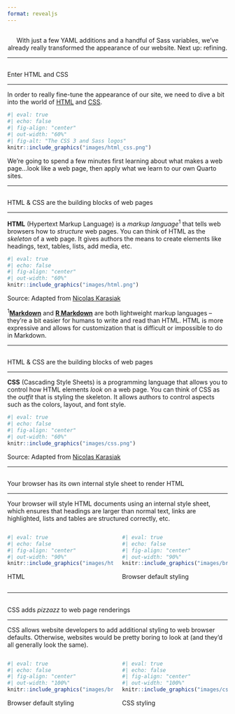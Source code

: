 ```yaml
---
format: revealjs
---
```


##  {#refining data-menu-title="Time to Refine" background="#053660"}

<div class="vertical-center">
<center><div class="custom-subtitle3">With just a few YAML additions and a handful of Sass variables, we've already really transformed the appearance of our website. Next up: refining.</div></center>
</div>

---

## {#enter-css-sass data-menu-title="Enter HTML & CSS"}

[Enter HTML and CSS]{.slide-title}

<hr>

::: {.body-text .topbr}
In order to really fine-tune the appearance of our site, we need to dive a bit into the world of [HTML](https://html.spec.whatwg.org/) and [CSS](https://www.w3.org/Style/CSS/Overview.en.html).
:::

```r
#| eval: true 
#| echo: false
#| fig-align: "center"
#| out-width: "60%" 
#| fig-alt: "The CSS 3 and Sass logos" 
knitr::include_graphics("images/html_css.png")
```

::: {.body-text .topbr}
We're going to spend a few minutes first learning about what makes a web page...look like a web page, then apply what we learn to our own Quarto sites.
:::

---

##  {#building-blocks-html data-menu-title="HTML & CSS = building blocks (1/2)"}

[HTML & CSS are the building blocks of web pages]{.slide-title-smaller}

<hr>

::: {.smaller-body-text .topbr}
**HTML** (Hypertext Markup Language) is a *markup language*<sup>1</sup> that tells web browsers how to *structure* web pages. You can think of HTML as the *skeleton* of a web page. It gives authors the means to create elements like headings, text, tables, lists, add media, etc.
:::

```r
#| eval: true 
#| echo: false
#| fig-align: "center"
#| out-width: "60%" 
knitr::include_graphics("images/html.png")
```

::: {.caption-text .gray-text .center-text .topbr}
Source: Adapted from [Nicolas Karasiak](https://github.com/nkarasiak/Illustration)
:::

::: {.caption-text .topbr}
<sup>1</sup>[**Markdown**](https://www.markdownguide.org/) and [**R Markdown**](https://rmarkdown.rstudio.com/) are both lightweight markup languages -- they're a bit easier for humans to write and read than HTML. HTML is more expressive and allows for customization that is difficult or impossible to do in Markdown.
:::

---

##  {#building-blocks-css data-menu-title="HTML & CSS = building blocks (2/2)"}

[HTML & CSS are the building blocks of web pages]{.slide-title-smaller}

<hr>

::: {.smaller-body-text .topbr}
**CSS** (Cascading Style Sheets) is a programming language that allows you to control how HTML elements *look* on a web page. You can think of CSS as the *outfit* that is styling the skeleton. It allows authors to control aspects such as the colors, layout, and font style.
:::

```r
#| eval: true 
#| echo: false
#| fig-align: "center"
#| out-width: "60%" 
knitr::include_graphics("images/css.png")
```

::: {.caption-text .gray-text .center-text .bottombr}
Source: Adapted from [Nicolas Karasiak](https://github.com/nkarasiak/Illustration)
:::

---

##  {#browser-styling data-menu-title="Browser styling"}

[Your browser has its own internal style sheet to render HTML]{.slide-title-smaller}

<hr>

::: {.body-text .topbr}
Your browser will style HTML documents using an internal style sheet, which ensures that headings are larger than normal text, links are highlighted, lists and tables are structured correctly, etc.
:::

:::: {.columns}
::: {.column width="50%"}
```r
#| eval: true 
#| echo: false
#| fig-align: "center"
#| out-width: "90%" 
knitr::include_graphics("images/html_github.png")
```

::: {.caption-text .gray-text .center-text}
HTML
:::
:::
::: {.column width="50%"}
```r
#| eval: true 
#| echo: false
#| fig-align: "center"
#| out-width: "90%" 
knitr::include_graphics("images/browser_styling_github.png")
```

::: {.caption-text .gray-text .center-text}
Browser default styling
:::
:::
::::

---

##  {#css-styling data-menu-title="CSS styling"}

[CSS adds *pizzazz* to web page renderings]{.slide-title-smaller}

<hr>

::: {.body-text .topbr}
CSS allows website developers to add additional styling to web browser defaults. Otherwise, websites would be pretty boring to look at (and they'd all generally look the same).
:::

:::: {.columns}
::: {.column width="50%"}
```r
#| eval: true 
#| echo: false
#| fig-align: "center"
#| out-width: "100%" 
knitr::include_graphics("images/browser_styling_github.png")
```

::: {.caption-text .gray-text .center-text}
Browser default styling
:::
:::
::: {.column width="50%"}
```r
#| eval: true 
#| echo: false
#| fig-align: "center"
#| out-width: "100%" 
knitr::include_graphics("images/css_styling_github.png")
```

::: {.caption-text .gray-text .center-text}
CSS styling
:::
:::
::::
